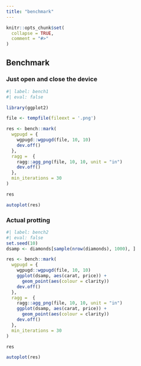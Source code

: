 ```yaml
---
title: "benchmark"
---
```


```r
knitr::opts_chunk$set(
  collapse = TRUE,
  comment = "#>"
)
```

## Benchmark

### Just open and close the device

```r
#| label: bench1
#| eval: false

library(ggplot2)

file <- tempfile(fileext = '.png')

res <- bench::mark(
  wgpugd = {
    wgpugd::wgpugd(file, 10, 10)
    dev.off()
  },
  ragg =  {
    ragg::agg_png(file, 10, 10, unit = "in")
    dev.off()
  },
  min_iterations = 30
)

res

autoplot(res)
```


### Actual protting

```r
#| label: bench2
#| eval: false
set.seed(10)
dsamp <- diamonds[sample(nrow(diamonds), 1000), ]

res <- bench::mark(
  wgpugd = {
    wgpugd::wgpugd(file, 10, 10)
    ggplot(dsamp, aes(carat, price)) +
      geom_point(aes(colour = clarity))
    dev.off()
  },
  ragg =  {
    ragg::agg_png(file, 10, 10, unit = "in")
    ggplot(dsamp, aes(carat, price)) +
      geom_point(aes(colour = clarity))
    dev.off()
  },
  min_iterations = 30
)

res

autoplot(res)
```
